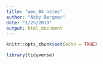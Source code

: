 ```yaml
---
title: "wee_04 notes"
author: "Abby Bergman"
date: "1/29/2019"
output: html_document
---
```


```r
knitr::opts_chunk$set(echo = TRUE)
```

```r

library(tidyverse)


  
```